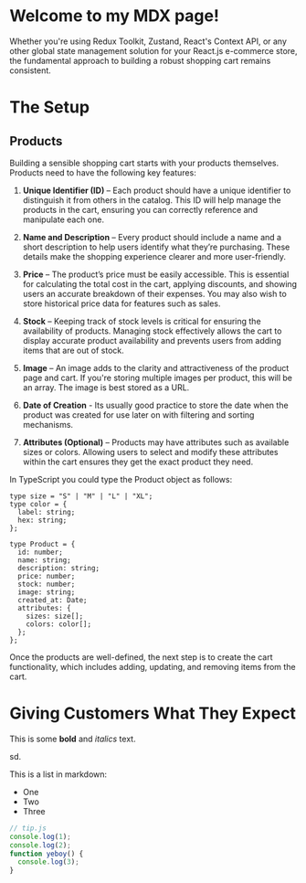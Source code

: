 # Welcome to my MDX page!

Whether you're using Redux Toolkit, Zustand, React's Context API, or any other
global state management solution for your React.js e-commerce store, the
fundamental approach to building a robust shopping cart remains consistent.

# The Setup

## Products

Building a sensible shopping cart starts with your products themselves. Products
need to have the following key features:

1. **Unique Identifier (ID)** – Each product should have a unique identifier to
   distinguish it from others in the catalog. This ID will help manage the
   products in the cart, ensuring you can correctly reference and manipulate
   each one.

2. **Name and Description** – Every product should include a name and a short
   description to help users identify what they’re purchasing. These details
   make the shopping experience clearer and more user-friendly.

3. **Price** – The product’s price must be easily accessible. This is essential
   for calculating the total cost in the cart, applying discounts, and showing
   users an accurate breakdown of their expenses. You may also wish to store
   historical price data for features such as sales.

4. **Stock** – Keeping track of stock levels is critical for ensuring the
   availability of products. Managing stock effectively allows the cart to
   display accurate product availability and prevents users from adding items
   that are out of stock.

5. **Image** – An image adds to the clarity and attractiveness of the product
   page and cart. If you're storing multiple images per product, this will be an
   array. The image is best stored as a URL.

6. **Date of Creation** - Its usually good practice to store the date when the
   product was created for use later on with filtering and sorting mechanisms.

7. **Attributes (Optional)** – Products may have attributes such as available
   sizes or colors. Allowing users to select and modify these attributes within
   the cart ensures they get the exact product they need.

In TypeScript you could type the Product object as follows:

```tsx
type size = "S" | "M" | "L" | "XL";
type color = {
  label: string;
  hex: string;
};

type Product = {
  id: number;
  name: string;
  description: string;
  price: number;
  stock: number;
  image: string;
  created_at: Date;
  attributes: {
    sizes: size[];
    colors: color[];
  };
};
```

Once the products are well-defined, the next step is to create the cart
functionality, which includes adding, updating, and removing items from the
cart.

# Giving Customers What They Expect

This is some **bold** and _italics_ text.

sd.

This is a list in markdown:

- One
- Two
- Three

```js
// tip.js
console.log(1);
console.log(2);
function yeboy() {
  console.log(3);
}
```
